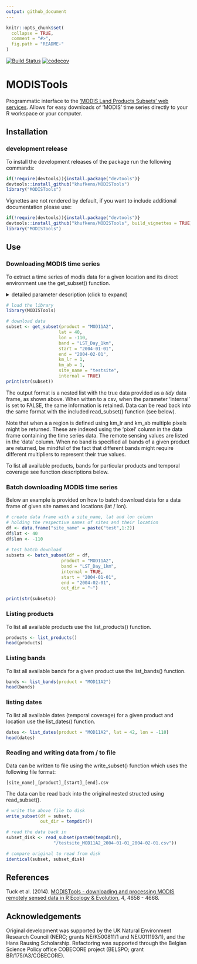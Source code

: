 ```yaml
---
output: github_document
---
```

<!-- README.md is generated from README.Rmd. Please edit that file -->

```r
knitr::opts_chunk$set(
  collapse = TRUE,
  comment = "#>",
  fig.path = "README-"
)
```

[![Build Status](https://travis-ci.org/khufkens/MODISTools.svg)](https://travis-ci.org/khufkens/MODISTools) [![codecov](https://codecov.io/gh/khufkens/MODISTools/branch/master/graph/badge.svg)](https://codecov.io/gh/khufkens/MODISTools) 

# MODISTools

Programmatic interface to the ['MODIS Land Products Subsets' web services](https://modis.ornl.gov/data/modis_webservice.html). Allows for easy downloads of 'MODIS' time series directly to your R workspace or your computer.

## Installation

### development release

To install the development releases of the package run the following commands:

```r
if(!require(devtools)){install.package("devtools")}
devtools::install_github("khufkens/MODISTools")
library("MODISTools")
```

Vignettes are not rendered by default, if you want to include additional documentation please use:

```r
if(!require(devtools)){install.package("devtools")}
devtools::install_github("khufkens/MODISTools", build_vignettes = TRUE)
library("MODISTools")
```

## Use

### Downloading MODIS time series

To extract a time series of modis data for a given location and its direct environment use the get_subset() function.

<details><summary>detailed parameter description (click to expand)</summary>
<p>

Parameter     | Description                      
------------- | ------------------------------ 	
product	      | a MODIS product
band	      | a MODIS product band (if NULL all bands are downloaded)
lat           | latitude of the site
lon           | longitude of the site
start      | start year of the time series (data start in 1980)
end        | end year of the time series (current year - 2 years, use force = TRUE to override)
internal      | logical, TRUE or FALSE, if true data is imported into R workspace otherwise it is downloaded into the current working directory
out_dir | path where to store the data when not used internally, defaults to tempdir()
km_lr | force "out of temporal range" downloads (integer)
km_ab | suppress the verbose output (integer)
site_name | a site identifier
site_id | a site_id for predefined locations (not required)

</p>
</details>

```r
# load the library
library(MODISTools)

# download data
subset <- get_subset(product = "MOD11A2",
                    lat = 40,
                    lon = -110,
                    band = "LST_Day_1km",
                    start = "2004-01-01",
                    end = "2004-02-01",
                    km_lr = 1,
                    km_ab = 1,
                    site_name = "testsite",
                    internal = TRUE)
print(str(subset))
```

The output format is a nested list with the true data provided as a *tidy* data frame, as shown above. When witten to a csv, when the parameter 'internal' is set to FALSE, the same information is retained. Data can be read back into the same format with the included read_subset() function (see below).

Note that when a a region is defined using km_lr and km_ab multiple pixels might be returned. These are indexed using the 'pixel' column in the data frame containing the time series data. The remote sensing values are listed in the 'data' column. When no band is specified all bands of a given product are returned, be mindful of the fact that different bands might require different multipliers to represent their true values. 

To list all available products, bands for particular products and temporal coverage see function descriptions below.

### Batch downloading MODIS time series

Below an example is provided on how to batch download data for a data frame of given site names and locations (lat / lon).

```r
# create data frame with a site_name, lat and lon column
# holding the respective names of sites and their location
df <- data.frame("site_name" = paste("test",1:2))
df$lat <- 40
df$lon <- -110
  
# test batch download
subsets <- batch_subset(df = df,
                     product = "MOD11A2",
                     band = "LST_Day_1km",
                     internal = TRUE,
                     start = "2004-01-01",
                     end = "2004-02-01",
                     out_dir = "~")

print(str(subsets))
```


### Listing products

To list all available products use the list_products() function.

```r
products <- list_products()
head(products)
```


### Listing bands

To list all available bands for a given product use the list_bands() function.

```r
bands <- list_bands(product = "MOD11A2")
head(bands)
```

### listing dates

To list all available dates (temporal coverage) for a given product and location use the list_dates() function.

```r
dates <- list_dates(product = "MOD11A2", lat = 42, lon = -110)
head(dates)
```

### Reading and writing data from / to file

Data can be written to file using the write_subset() function which uses the following file format:

```
[site_name]_[product]_[start]_[end].csv
```

The data can be read back into the original nested structed using read_subset().

```r
# write the above file to disk
write_subset(df = subset,
             out_dir = tempdir())

# read the data back in
subset_disk <- read_subset(paste0(tempdir(),
                  "/testsite_MOD11A2_2004-01-01_2004-02-01.csv"))

# compare original to read from disk
identical(subset, subset_disk)
```

## References

Tuck et al. (2014). [MODISTools - downloading and processing MODIS remotely sensed data in R Ecology & Evolution](https://onlinelibrary.wiley.com/doi/full/10.1002/ece3.1273), 4, 4658 - 4668.

## Acknowledgements

Original development was supported by the UK Natural Environment Research Council (NERC; grants NE/K500811/1 and NE/J011193/1), and the Hans Rausing Scholarship. Refactoring was supported through the Belgian Science Policy office COBECORE project (BELSPO; grant BR/175/A3/COBECORE).
